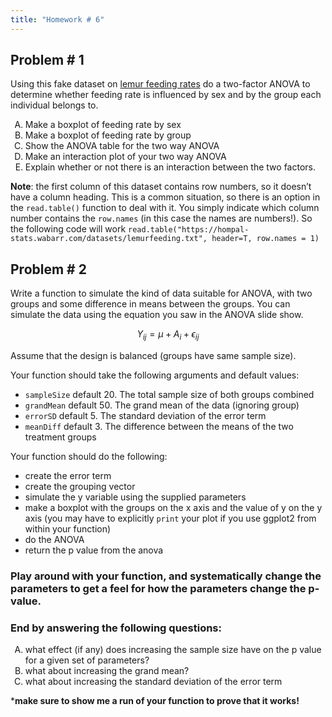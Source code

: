 ```yaml
---
title: "Homework # 6"
---
```


## Problem # 1

Using this fake dataset on [lemur feeding rates](http://hompal-stats.wabarr.com/datasets/lemurfeeding.txt) do a two-factor ANOVA to determine whether feeding rate is influenced by sex and by the group each individual belongs to. 

A.  Make a boxplot of feeding rate by sex
B.  Make a boxplot of feeding rate by group
C.  Show the ANOVA table for the two way ANOVA
D.  Make an interaction plot of your two way ANOVA
E.  Explain whether or not there is an interaction between the two factors.  

**Note**: the first column of this dataset contains row numbers, so it doesn't have a column heading. This is a common situation, so there is an option in the `read.table()` function to deal with it. You simply indicate which column number contains the `row.names` (in this case the names are numbers!).  So the following code will work `read.table("https://hompal-stats.wabarr.com/datasets/lemurfeeding.txt", header=T, row.names = 1)`

## Problem # 2

Write a function to simulate the kind of data suitable for ANOVA, with two groups and some difference in means between the groups. You can simulate the data using the equation you saw in the ANOVA slide show. 

$$Y_{ij}=\mu + A_i + \epsilon_{ij}$$

Assume that the design is balanced (groups have same sample size). 

Your function should take the following arguments and default values:

* `sampleSize` default 20. The total sample size of both groups combined
* `grandMean` default 50. The grand mean of the data (ignoring group)
* `errorSD` default 5. The standard deviation of the error term
* `meanDiff` default 3. The difference between the means of the two treatment groups

Your function should do the following:

* create the error term
* create the grouping vector
* simulate the y variable using the supplied parameters
* make a boxplot with the groups on the x axis and the value of y on the y axis (you may have to explicitly `print` your plot if you use ggplot2 from within your function)
* do the ANOVA
* return the p value from the anova

### Play around with your function, and systematically change the parameters to get a feel for how the parameters change the p-value. 

### End by answering the following questions:

A.  what effect (if any) does increasing the sample size have on the p value for a given set of parameters?
B.  what about increasing the grand mean?
C.  what about increasing the standard deviation of the error term

***make sure to show me a run of your function to prove that it works!**


